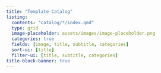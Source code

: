 ```yaml
---
title: "Template Catalog"
listing:
  contents: "catalog/*/index.qmd"
  type: grid
  image-placeholder: assets/images/image-placeholder.png
  categories: true
  fields: [image, title, subtitle, categories]
  sort-ui: [title]
  filter-ui: [title, subtitle, categories]
title-block-banner: true
---
```


